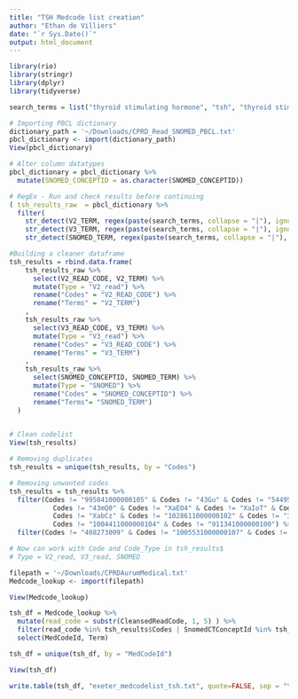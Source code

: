 ```yaml
---
title: "TSH Medcode list creation"
author: "Ethan de Villiers"
date: "`r Sys.Date()`"
output: html_document
---
```


```r
library(rio)
library(stringr)
library(dplyr)
library(tidyverse)

search_terms = list("thyroid stimulating hormone", "tsh", "thyroid stimulating")
```

``` r
# Importing PBCL dictionary
dictionary_path = '~/Downloads/CPRD_Read_SNOMED_PBCL.txt'
pbcl_dictionary <- import(dictionary_path)
View(pbcl_dictionary)

# Alter column datatypes
pbcl_dictionary = pbcl_dictionary %>%
  mutate(SNOMED_CONCEPTID = as.character(SNOMED_CONCEPTID))

# RegEx - Run and check results before continuing
( tsh_results_raw  = pbcl_dictionary %>%
  filter( 
    str_detect(V2_TERM, regex(paste(search_terms, collapse = "|"), ignore_case = TRUE)) == TRUE |
    str_detect(V3_TERM, regex(paste(search_terms, collapse = "|"), ignore_case = TRUE)) == TRUE |
    str_detect(SNOMED_TERM, regex(paste(search_terms, collapse = "|"), ignore_case = TRUE)) == TRUE ) )

#Building a cleaner dataframe
tsh_results = rbind.data.frame(
    tsh_results_raw %>% 
      select(V2_READ_CODE, V2_TERM) %>%
      mutate(Type = "V2_read") %>%
      rename("Codes" = "V2_READ_CODE") %>%
      rename("Terms" = "V2_TERM")
    ,
    tsh_results_raw %>% 
      select(V3_READ_CODE, V3_TERM) %>%
      mutate(Type = "V3_read") %>%
      rename("Codes" = "V3_READ_CODE") %>%
      rename("Terms" = "V3_TERM")
    ,
    tsh_results_raw %>% 
      select(SNOMED_CONCEPTID, SNOMED_TERM) %>%
      mutate(Type = "SNOMED") %>%
      rename("Codes" = "SNOMED_CONCEPTID") %>%
      rename("Terms"= "SNOMED_TERM")
  )

 
# Clean codelist
View(tsh_results)

# Removing duplicates
tsh_results = unique(tsh_results, by = "Codes")

# Removing unwanted codes
tsh_results = tsh_results %>%
  filter(Codes != "995841000000105" & Codes != "43Gu" & Codes != "54495009" & Codes != "43mQ." &
           Codes != "43mQ0" & Codes != "XaEO4" & Codes != "XaIoT" & Codes != "XaJOp" &
           Codes != "XabCz" & Codes != "1028611000000102" & Codes != "395037008" &
           Codes != "1004411000000104" & Codes != "911341000000100") %>% # Remove SNOMED TSH ~Antibody~ code
  filter(Codes != "408273009" & Codes != "1005531000000107" & Codes != "44MQ.") # Remove SNOMED TSH ~binding site inhibitors~
```


``` r
# Now can work with Code and Code_Type in tsh_results$
# Type = V2_read, V3_read, SNOMED

filepath = '~/Downloads/CPRDAurumMedical.txt'
Medcode_lookup <- import(filepath)

View(Medcode_lookup)

tsh_df = Medcode_lookup %>%
  mutate(read_code = substr(CleansedReadCode, 1, 5) ) %>%
  filter(read_code %in% tsh_results$Codes | SnomedCTConceptId %in% tsh_results$Codes) %>%
  select(MedCodeId, Term)

tsh_df = unique(tsh_df, by = "MedCodeId")

View(tsh_df)


```



``` r
write.table(tsh_df, "exeter_medcodelist_tsh.txt", quote=FALSE, sep = "\t", row.names=FALSE, col.names=TRUE)
```